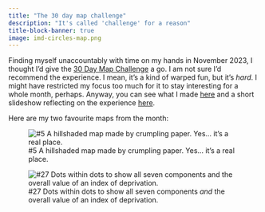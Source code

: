 ```yaml
---
title: "The 30 day map challenge"
description: "It's called 'challenge' for a reason"
title-block-banner: true
image: imd-circles-map.png
---
```


Finding myself unaccountably with time on my hands in November 2023, I thought I'd give the [30 Day Map Challenge](https://30daymapchallenge.com/) a go. I am not sure I'd recommend the experience. I mean, it's a kind of warped fun, but it's _hard_. I might have restricted my focus too much for it to stay interesting for a whole month, perhaps. Anyway, you can see what I made [here](https://dosull.github.io/30-day-maps-2023/) and a short slideshow reflecting on the experience [here](https://dosull.github.io/30-day-maps-2023/maps/maptime/maptime-30-days.html#/title-slide).

Here are my two favourite maps from the month:

![#5 A hillshaded map made by crumpling paper. Yes... it's a real place.](05-crumpled-paper-hillshade.jpg)

![#27 Dots within dots to show all seven components _and_ the overall value of an index of deprivation.](imd-circles-map.png)
